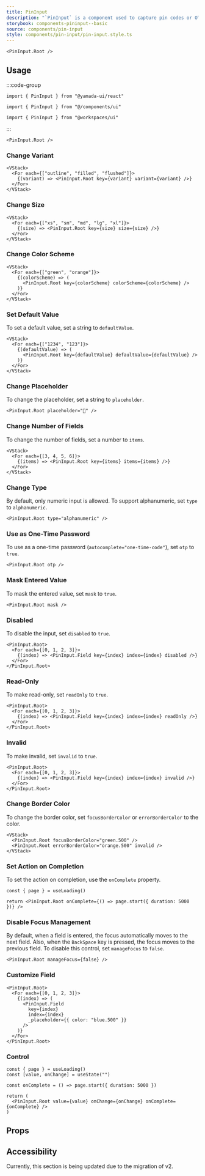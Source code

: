 ```yaml
---
title: PinInput
description: "`PinInput` is a component used to capture pin codes or OTP (One-Time Password) inputs."
storybook: components-pininput--basic
source: components/pin-input
style: components/pin-input/pin-input.style.ts
---
```


```tsx preview
<PinInput.Root />
```

## Usage

:::code-group

```tsx [package]
import { PinInput } from "@yamada-ui/react"
```

```tsx [alias]
import { PinInput } from "@/components/ui"
```

```tsx [monorepo]
import { PinInput } from "@workspaces/ui"
```

:::

```tsx
<PinInput.Root />
```

### Change Variant

```tsx preview
<VStack>
  <For each={["outline", "filled", "flushed"]}>
    {(variant) => <PinInput.Root key={variant} variant={variant} />}
  </For>
</VStack>
```

### Change Size

```tsx preview
<VStack>
  <For each={["xs", "sm", "md", "lg", "xl"]}>
    {(size) => <PinInput.Root key={size} size={size} />}
  </For>
</VStack>
```

### Change Color Scheme

```tsx preview
<VStack>
  <For each={["green", "orange"]}>
    {(colorScheme) => (
      <PinInput.Root key={colorScheme} colorScheme={colorScheme} />
    )}
  </For>
</VStack>
```

### Set Default Value

To set a default value, set a string to `defaultValue`.

```tsx preview
<VStack>
  <For each={["1234", "123"]}>
    {(defaultValue) => (
      <PinInput.Root key={defaultValue} defaultValue={defaultValue} />
    )}
  </For>
</VStack>
```

### Change Placeholder

To change the placeholder, set a string to `placeholder`.

```tsx preview
<PinInput.Root placeholder="💩" />
```

### Change Number of Fields

To change the number of fields, set a number to `items`.

```tsx preview
<VStack>
  <For each={[3, 4, 5, 6]}>
    {(items) => <PinInput.Root key={items} items={items} />}
  </For>
</VStack>
```

### Change Type

By default, only numeric input is allowed. To support alphanumeric, set `type` to `alphanumeric`.

```tsx preview
<PinInput.Root type="alphanumeric" />
```

### Use as One-Time Password

To use as a one-time password (`autocomplete="one-time-code"`), set `otp` to `true`.

```tsx preview
<PinInput.Root otp />
```

### Mask Entered Value

To mask the entered value, set `mask` to `true`.

```tsx preview
<PinInput.Root mask />
```

### Disabled

To disable the input, set `disabled` to `true`.

```tsx preview
<PinInput.Root>
  <For each={[0, 1, 2, 3]}>
    {(index) => <PinInput.Field key={index} index={index} disabled />}
  </For>
</PinInput.Root>
```

### Read-Only

To make read-only, set `readOnly` to `true`.

```tsx preview
<PinInput.Root>
  <For each={[0, 1, 2, 3]}>
    {(index) => <PinInput.Field key={index} index={index} readOnly />}
  </For>
</PinInput.Root>
```

### Invalid

To make invalid, set `invalid` to `true`.

```tsx preview
<PinInput.Root>
  <For each={[0, 1, 2, 3]}>
    {(index) => <PinInput.Field key={index} index={index} invalid />}
  </For>
</PinInput.Root>
```

### Change Border Color

To change the border color, set `focusBorderColor` or `errorBorderColor` to the color.

```tsx preview
<VStack>
  <PinInput.Root focusBorderColor="green.500" />
  <PinInput.Root errorBorderColor="orange.500" invalid />
</VStack>
```

### Set Action on Completion

To set the action on completion, use the `onComplete` property.

```tsx preview functional client
const { page } = useLoading()

return <PinInput.Root onComplete={() => page.start({ duration: 5000 })} />
```

### Disable Focus Management

By default, when a field is entered, the focus automatically moves to the next field. Also, when the `BackSpace` key is pressed, the focus moves to the previous field. To disable this control, set `manageFocus` to `false`.

```tsx preview
<PinInput.Root manageFocus={false} />
```

### Customize Field

```tsx preview
<PinInput.Root>
  <For each={[0, 1, 2, 3]}>
    {(index) => (
      <PinInput.Field
        key={index}
        index={index}
        _placeholder={{ color: "blue.500" }}
      />
    )}
  </For>
</PinInput.Root>
```

### Control

```tsx preview functional client
const { page } = useLoading()
const [value, onChange] = useState("")

const onComplete = () => page.start({ duration: 5000 })

return (
  <PinInput.Root value={value} onChange={onChange} onComplete={onComplete} />
)
```

## Props

<PropsTable name="pin-input" />

## Accessibility

Currently, this section is being updated due to the migration of v2.

